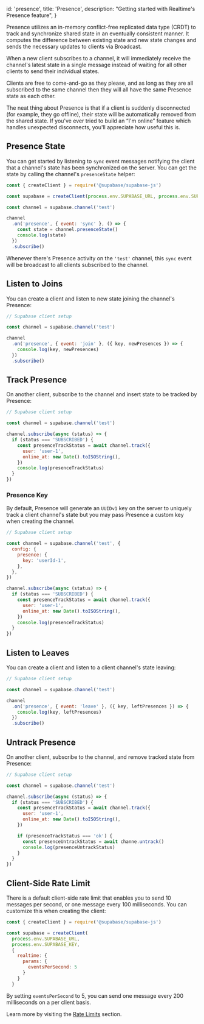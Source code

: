 
  id: 'presence',
  title: 'Presence',
  description: "Getting started with Realtime's Presence feature",
}

Presence utilizes an in-memory conflict-free replicated data type (CRDT) to track and synchronize shared state in an eventually consistent manner. It computes the difference between existing state and new state changes and sends the necessary updates to clients via Broadcast.

When a new client subscribes to a channel, it will immediately receive the channel's latest state in a single message instead of waiting for all other clients to send their individual states.

Clients are free to come-and-go as they please, and as long as they are all subscribed to the same channel then they will all have the same Presence state as each other.

The neat thing about Presence is that if a client is suddenly disconnected (for example, they go offline), their state will be automatically removed from the shared state. If you've ever tried to build an “I'm online” feature which handles unexpected disconnects, you'll appreciate how useful this is.

## Presence State

You can get started by listening to `sync` event messages notifying the client that a channel's state has been synchronized on the server. You can get the state by calling the channel's `presenceState` helper:

```js
const { createClient } = require('@supabase/supabase-js')

const supabase = createClient(process.env.SUPABASE_URL, process.env.SUPABASE_KEY)

const channel = supabase.channel('test')

channel
  .on('presence', { event: 'sync' }, () => {
    const state = channel.presenceState()
    console.log(state)
  })
  .subscribe()
```

Whenever there's Presence activity on the `'test'` channel, this `sync` event will be broadcast to all clients subscribed to the channel.

## Listen to Joins

You can create a client and listen to new state joining the channel's Presence:

```js
// Supabase client setup

const channel = supabase.channel('test')

channel
  .on('presence', { event: 'join' }, ({ key, newPresences }) => {
    console.log(key, newPresences)
  })
  .subscribe()
```

## Track Presence

On another client, subscribe to the channel and insert state to be tracked by Presence:

```js
// Supabase client setup

const channel = supabase.channel('test')

channel.subscribe(async (status) => {
  if (status === 'SUBSCRIBED') {
    const presenceTrackStatus = await channel.track({
      user: 'user-1',
      online_at: new Date().toISOString(),
    })
    console.log(presenceTrackStatus)
  }
})
```

### Presence Key

By default, Presence will generate an `UUIDv1` key on the server to uniquely track a client channel's state but you may pass Presence a custom key when creating the channel.

```js
// Supabase client setup

const channel = supabase.channel('test', {
  config: {
    presence: {
      key: 'userId-1',
    },
  },
})

channel.subscribe(async (status) => {
  if (status === 'SUBSCRIBED') {
    const presenceTrackStatus = await channel.track({
      user: 'user-1',
      online_at: new Date().toISOString(),
    })
    console.log(presenceTrackStatus)
  }
})
```

## Listen to Leaves

You can create a client and listen to a client channel's state leaving:

```js
// Supabase client setup

const channel = supabase.channel('test')

channel
  .on('presence', { event: 'leave' }, ({ key, leftPresences }) => {
    console.log(key, leftPresences)
  })
  .subscribe()
```

## Untrack Presence

On another client, subscribe to the channel, and remove tracked state from Presence:

```js
// Supabase client setup

const channel = supabase.channel('test')

channel.subscribe(async (status) => {
  if (status === 'SUBSCRIBED') {
    const presenceTrackStatus = await channel.track({
      user: 'user-1',
      online_at: new Date().toISOString(),
    })

    if (presenceTrackStatus === 'ok') {
      const presenceUntrackStatus = await channe.untrack()
      console.log(presenceUntrackStatus)
    }
  }
})
```

## Client-Side Rate Limit

There is a default client-side rate limit that enables you to send 10 messages per second, or one message every 100 milliseconds. You can customize this when creating the client:

```js
const { createClient } = require('@supabase/supabase-js')

const supabase = createClient(
  process.env.SUPABASE_URL,
  process.env.SUPABASE_KEY,
  {
    realtime: {
      params: {
        eventsPerSecond: 5
      }
    }
  }
```

By setting `eventsPerSecond` to 5, you can send one message every 200 milliseconds on a per client basis.

Learn more by visiting the [Rate Limits](/docs/guides/realtime/rate-limits) section.


